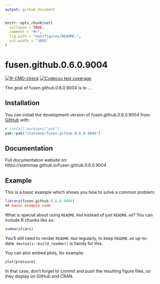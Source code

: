```yaml
---
output: github_document
---
```


<!-- README.md is generated from README.Rmd. Please edit that file -->

```r
knitr::opts_chunk$set(
  collapse = TRUE,
  comment = "#>",
  fig.path = "man/figures/README-",
  out.width = "100%"
)
```

# fusen.github.0.6.0.9004

<!-- badges: start -->
[![R-CMD-check](https://github.com/statnmap/fusen.github.0.6.0.9004/actions/workflows/R-CMD-check.yaml/badge.svg)](https://github.com/statnmap/fusen.github.0.6.0.9004/actions/workflows/R-CMD-check.yaml)
[![Codecov test coverage](https://codecov.io/gh/statnmap/fusen.github.0.6.0.9004/graph/badge.svg)](https://app.codecov.io/gh/statnmap/fusen.github.0.6.0.9004)
<!-- badges: end -->

The goal of fusen.github.0.6.0.9004 is to ...

## Installation

You can install the development version of fusen.github.0.6.0.9004 from [GitHub](https://github.com/) with:

``` r
# install.packages("pak")
pak::pak("statnmap/fusen.github.0.6.0.9004")
```

## Documentation

Full documentation website on: https://statnmap.github.io/fusen.github.0.6.0.9004

## Example

This is a basic example which shows you how to solve a common problem:

```r
library(fusen.github.0.6.0.9004)
## basic example code
```

What is special about using `README.Rmd` instead of just `README.md`? You can include R chunks like so:

```r
summary(cars)
```

You'll still need to render `README.Rmd` regularly, to keep `README.md` up-to-date. `devtools::build_readme()` is handy for this.

You can also embed plots, for example:

```r
plot(pressure)
```

In that case, don't forget to commit and push the resulting figure files, so they display on GitHub and CRAN.
